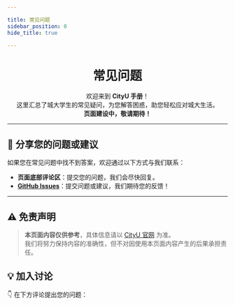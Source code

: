 ```yaml
---

title: 常见问题  
sidebar_position: 0  
hide_title: true

---
```



<div align="center" style={{ lineHeight: '1.5', fontSize: '0.9rem' }}>
    <h1
        style={{
            marginBottom: '0.5rem',
            fontSize: '2.5rem',
            background: 'linear-gradient(90deg, #de6f31, #da542b, #bf1846, #9f0c43)',
            WebkitBackgroundClip: 'text',
            WebkitTextFillColor: 'transparent',
        }}
    >
        <strong>常见问题</strong>
    </h1>
    <p className={styles.subtitle}>
        欢迎来到 <strong>CityU 手册</strong>！<br />
        这里汇总了城大学生的常见疑问，为您解答困惑，助您轻松应对城大生活。<br />
            <strong style={{fontSize: '0.8rem'}}>页面建设中，敬请期待！</strong>
    </p>

</div>

---


## 💬 **分享您的问题或建议**

如果您在常见问题中找不到答案，欢迎通过以下方式与我们联系：
- **页面底部评论区**：提交您的问题，我们会尽快回复。
- **[GitHub Issues](https://github.com/penjc/CityU/issues)**：提交问题或建议，我们期待您的反馈！

---

## ⚠️ **免责声明**

> **本页面内容仅供参考**，具体信息请以 [CityU 官网](https://www.cityu.edu.hk) 为准。  
> 我们将努力保持内容的准确性，但不对因使用本页面内容产生的后果承担责任。

## **💡 加入讨论**

👇 在下方评论提出您的问题：
<Utterances />
